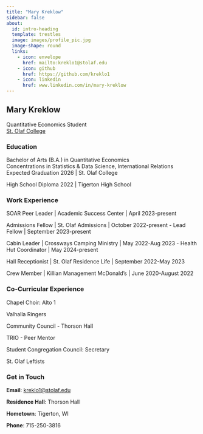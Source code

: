 ```yaml
---
title: "Mary Kreklow"
sidebar: false
about:
  id: intro-heading
  template: trestles
  image: images/profile_pic.jpg
  image-shape: round
  links:
    - icon: envelope
      href: mailto:kreklo1@stolaf.edu
    - icon: github
      href: https://github.com/kreklo1
    - icon: linkedin
      href: www.linkedin.com/in/mary-kreklow
---
```


::: {#intro-heading}
## Mary Kreklow

Quantitative Economics Student <br> [St. Olaf College](https://wp.stolaf.edu/)

### Education

Bachelor of Arts (B.A.) in Quantitative Economics\
Concentrations in Statistics & Data Science, International Relations\
Expected Graduation 2026 \| St. Olaf College

High School Diploma 2022 \| Tigerton High School

### Work Experience

SOAR Peer Leader \| Academic Success Center \| April 2023-present

Admissions Fellow \| St. Olaf Admissions \| October 2022-present
  - Lead Fellow \| September 2023-present

Cabin Leader \| Crossways Camping Ministry \| May 2022-Aug 2023
  - Health Hut Coordinator \| May 2024-present

Hall Receptionist \| St. Olaf Residence Life \| September 2022-May 2023

Crew Member \| Killian Management McDonald’s \| June 2020-August 2022

### Co-Curricular Experience

Chapel Choir: Alto 1

Valhalla Ringers

Community Council - Thorson Hall

TRIO - Peer Mentor

Student Congregation Council: Secretary

St. Olaf Leftists
:::

### Get in Touch

**Email**: <a href='mailto:kreklo1@stolaf.edu'>kreklo1\@stolaf.edu</a>

**Residence Hall**: Thorson Hall

**Hometown**: Tigerton, WI

**Phone**: 715-250-3816

